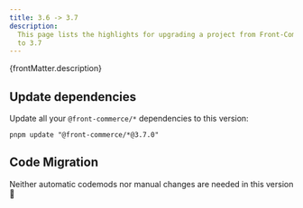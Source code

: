 ```yaml
---
title: 3.6 -> 3.7
description:
  This page lists the highlights for upgrading a project from Front-Commerce 3.6
  to 3.7
---
```



<p>{frontMatter.description}</p>

## Update dependencies

Update all your `@front-commerce/*` dependencies to this version:

```shell
pnpm update "@front-commerce/*@3.7.0"
```

## Code Migration

Neither automatic codemods nor manual changes are needed in this version 🎉
